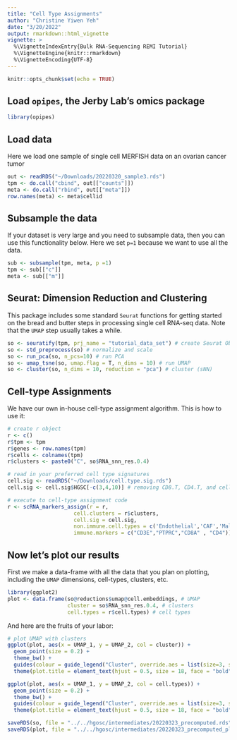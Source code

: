 ```yaml
---
title: "Cell Type Assignments"
author: "Christine Yiwen Yeh"
date: "3/20/2022"
output: rmarkdown::html_vignette
vignette: >
  %\VignetteIndexEntry{Bulk RNA-Sequencing REMI Tutorial}
  %\VignetteEngine{knitr::rmarkdown}
  %\VignetteEncoding{UTF-8}
---
```


```r
knitr::opts_chunk$set(echo = TRUE)
```

## Load `opipes`, the Jerby Lab's omics package 

```r
library(opipes)
```

## Load data 

Here we load one sample of single cell MERFISH data on an ovarian cancer tumor 

```r
out <- readRDS("~/Downloads/20220320_sample3.rds")
tpm <- do.call("cbind", out[["counts"]])
meta <- do.call("rbind", out[["meta"]])
row.names(meta) <- meta$cellid
```

## Subsample the data 

If your dataset is very large and you need to subsample data, then you can use this functionality below. Here we set `p=1` because we want to use all the data. 

```r
sub <- subsample(tpm, meta, p =1)
tpm <- sub[["c"]]
meta <- sub[["m"]]
```

## Seurat: Dimension Reduction and Clustering 

This package includes some standard `Seurat` functions for getting started on the bread and butter steps in processing single cell RNA-seq data. Note that the `UMAP` step usually takes a while. 

```r
so <- seuratify(tpm, prj_name = "tutorial_data_set") # create Seurat Object
so <- std_preprocess(so) # normalize and scale
so <- run_pca(so, n_pcs=10) # run PCA
so <- umap_tsne(so, umap.flag = T, n_dims = 10) # run UMAP
so <- cluster(so, n_dims = 10, reduction = "pca") # cluster (sNN)
```

## Cell-type Assignments 

We have our own in-house cell-type assignment algorithm. This is how to use it: 

```r
# create r object 
r <- c()
r$tpm <- tpm 
r$genes <- row.names(tpm)
r$cells <- colnames(tpm)
r$clusters <- paste0("C", so$RNA_snn_res.0.4)

# read in your preferred cell type signatures
cell.sig <- readRDS("~/Downloads/cell.type.sig.rds")
cell.sig <- cell.sig$HGSC[-c(3,4,10)] # removing CD8.T, CD4.T, and cell cycle genes for now

# execute to cell-type assignment code
r <- scRNA_markers_assign(r = r, 
                     cell.clusters = r$clusters,
                     cell.sig = cell.sig,
                     non.immune.cell.types = c('Endothelial','CAF','Malignant'),
                     immune.markers = c("CD3E","PTPRC","CD8A" , "CD4"))
```

## Now let's plot our results

First we make a data-frame with all the data that you plan on plotting, including the `UMAP` dimensions, cell-types, clusters, etc. 

```r
library(ggplot2)
plot <- data.frame(so@reductions$umap@cell.embeddings, # UMAP
                   cluster = so$RNA_snn_res.0.4, # clusters
                   cell.types = r$cell.types) # cell types
```

And here are the fruits of your labor:

```r
# plot UMAP with clusters
ggplot(plot, aes(x = UMAP_1, y = UMAP_2, col = cluster)) + 
  geom_point(size = 0.2) +
  theme_bw() + 
  guides(colour = guide_legend("Cluster", override.aes = list(size=3, shape = 15))) + 
  theme(plot.title = element_text(hjust = 0.5, size = 18, face = "bold"))  
```
```r
ggplot(plot, aes(x = UMAP_1, y = UMAP_2, col = cell.types)) + 
  geom_point(size = 0.2) +
  theme_bw() + 
  guides(colour = guide_legend("Cluster", override.aes = list(size=3, shape = 15))) + 
  theme(plot.title = element_text(hjust = 0.5, size = 18, face = "bold"))  
```
```r
saveRDS(so, file = "../../hgosc/intermediates/20220323_precomputed.rds")
saveRDS(plot, file = "../../hgosc/intermediates/20220323_precomputed_plot.rds")
```

